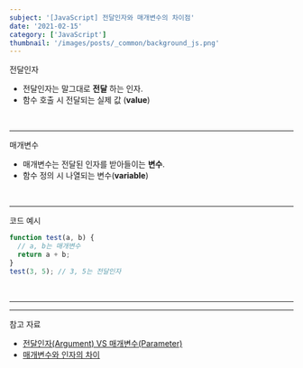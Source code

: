 ```yaml
---
subject: '[JavaScript] 전달인자와 매개변수의 차이점'
date: '2021-02-15'
category: ['JavaScript']
thumbnail: '/images/posts/_common/background_js.png'
---
```


<Typography variant="h3" backgroundColor="gray">
  <span>전달인자</span>
</Typography>

- 전달인자는 말그대로 **전달** 하는 인자.
- 함수 호출 시 전달되는 실제 값 (**value**)

<br />

---

<Typography variant="h3" backgroundColor="gray">
  <span>매개변수</span>
</Typography>

- 매개변수는 전달된 인자를 받아들이는 **변수**.
- 함수 정의 시 나열되는 변수(**variable**)

<br />

---

<Typography variant="h3" backgroundColor="gray">
  <span>코드 예시</span>
</Typography>

```js
function test(a, b) {
  // a, b는 매개변수
  return a + b;
}
test(3, 5); // 3, 5는 전달인자
```

<br />

---

---

<Typography backgroundColor="yellow" variant="p" isBold>
  <span>참고 자료</span>
</Typography>

- [전달인자(Argument) VS 매개변수(Parameter)](https://zeddios.tistory.com/403)
- [매개변수와 인자의 차이](https://velog.io/@cl-song/매개변수와-인자의-차이)
